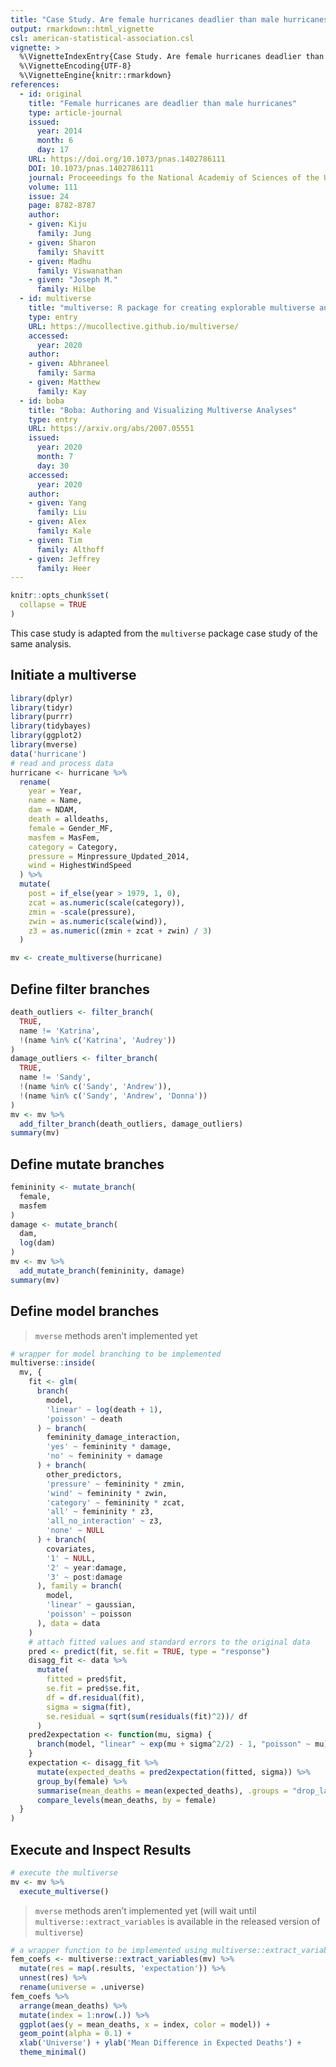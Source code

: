 ```yaml
---
title: "Case Study. Are female hurricanes deadlier than male hurricanes?"
output: rmarkdown::html_vignette
csl: american-statistical-association.csl
vignette: >
  %\VignetteIndexEntry{Case Study. Are female hurricanes deadlier than male hurricanes?}
  %\VignetteEncoding{UTF-8}
  %\VignetteEngine{knitr::rmarkdown}
references:
  - id: original
    title: "Female hurricanes are deadlier than male hurricanes"
    type: article-journal
    issued:
      year: 2014
      month: 6
      day: 17
    URL: https://doi.org/10.1073/pnas.1402786111
    DOI: 10.1073/pnas.1402786111
    journal: Proceeedings fo the National Academiy of Sciences of the United States of America
    volume: 111
    issue: 24
    page: 8782-8787
    author:
    - given: Kiju
      family: Jung
    - given: Sharon
      family: Shavitt
    - given: Madhu
      family: Viswanathan
    - given: "Joseph M."
      family: Hilbe
  - id: multiverse
    title: "multiverse: R package for creating explorable multiverse analysis"
    type: entry
    URL: https://mucollective.github.io/multiverse/
    accessed:
      year: 2020
    author:
    - given: Abhraneel
      family: Sarma
    - given: Matthew
      family: Kay
  - id: boba
    title: "Boba: Authoring and Visualizing Multiverse Analyses"
    type: entry
    URL: https://arxiv.org/abs/2007.05551
    issued:
      year: 2020
      month: 7
      day: 30
    accessed:
      year: 2020
    author:
    - given: Yang
      family: Liu
    - given: Alex
      family: Kale
    - given: Tim
      family: Althoff
    - given: Jeffrey
      family: Heer
---
```


```r
knitr::opts_chunk$set(
  collapse = TRUE
)
```

This case study is adapted from the `multiverse` package case study of the same analysis.

## Initiate a multiverse

```r
library(dplyr)
library(tidyr)
library(purrr)
library(tidybayes)
library(ggplot2)
library(mverse)
data('hurricane')
# read and process data
hurricane <- hurricane %>%
  rename(
    year = Year,
    name = Name,
    dam = NDAM,
    death = alldeaths,
    female = Gender_MF,
    masfem = MasFem,
    category = Category,
    pressure = Minpressure_Updated_2014,
    wind = HighestWindSpeed
  ) %>%
  mutate(
    post = if_else(year > 1979, 1, 0),
    zcat = as.numeric(scale(category)),
    zmin = -scale(pressure),
    zwin = as.numeric(scale(wind)),
    z3 = as.numeric((zmin + zcat + zwin) / 3)
  )
```

```r
mv <- create_multiverse(hurricane)
```

## Define filter branches

```r
death_outliers <- filter_branch(
  TRUE,
  name != 'Katrina',
  !(name %in% c('Katrina', 'Audrey'))
)
damage_outliers <- filter_branch(
  TRUE,
  name != 'Sandy',
  !(name %in% c('Sandy', 'Andrew')),
  !(name %in% c('Sandy', 'Andrew', 'Donna'))
)
mv <- mv %>%
  add_filter_branch(death_outliers, damage_outliers)
summary(mv)
```

## Define mutate branches

```r
femininity <- mutate_branch(
  female,
  masfem
)
damage <- mutate_branch(
  dam,
  log(dam)
)
mv <- mv %>%
  add_mutate_branch(femininity, damage)
summary(mv)
```

## Define model branches

> `mverse` methods aren't implemented yet

```r
# wrapper for model branching to be implemented
multiverse::inside(
  mv, {
    fit <- glm(
      branch(
        model,
        'linear' ~ log(death + 1),
        'poisson' ~ death
      ) ~ branch(
        femininity_damage_interaction,
        'yes' ~ femininity * damage,
        'no' ~ femininity + damage
      ) + branch(
        other_predictors,
        'pressure' ~ femininity * zmin,
        'wind' ~ femininity * zwin,
        'category' ~ femininity * zcat,
        'all' ~ femininity * z3,
        'all_no_interaction' ~ z3,
        'none' ~ NULL
      ) + branch(
        covariates,
        '1' ~ NULL,
        '2' ~ year:damage,
        '3' ~ post:damage
      ), family = branch(
        model,
        'linear' ~ gaussian,
        'poisson' ~ poisson
      ), data = data
    )
    # attach fitted values and standard errors to the original data
    pred <- predict(fit, se.fit = TRUE, type = "response")
    disagg_fit <- data %>%
      mutate(
        fitted = pred$fit,
        se.fit = pred$se.fit,
        df = df.residual(fit),
        sigma = sigma(fit),
        se.residual = sqrt(sum(residuals(fit)^2))/ df
      )
    pred2expectation <- function(mu, sigma) {
      branch(model, "linear" ~ exp(mu + sigma^2/2) - 1, "poisson" ~ mu)
    }
    expectation <- disagg_fit %>%
      mutate(expected_deaths = pred2expectation(fitted, sigma)) %>%
      group_by(female) %>%
      summarise(mean_deaths = mean(expected_deaths), .groups = "drop_last") %>%
      compare_levels(mean_deaths, by = female)
  }
)
```

## Execute and Inspect Results

```r
# execute the multiverse
mv <- mv %>%
  execute_multiverse()
```

> `mverse` methods aren't implemented yet (will wait until `multiverse::extract_variables` is available in the released version of `multiverse`)

```r
# a wrapper function to be implemented using multiverse::extract_variables
fem_coefs <- multiverse::extract_variables(mv) %>%
  mutate(res = map(.results, 'expectation')) %>%
  unnest(res) %>%
  rename(universe = .universe)
fem_coefs %>%
  arrange(mean_deaths) %>%
  mutate(index = 1:nrow(.)) %>%
  ggplot(aes(y = mean_deaths, x = index, color = model)) +
  geom_point(alpha = 0.1) +
  xlab('Universe') + ylab('Mean Difference in Expected Deaths') +
  theme_minimal()
```
